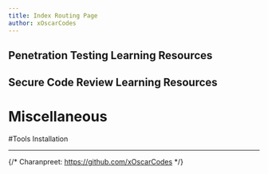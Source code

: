 ```yaml
---
title: Index Routing Page
author: xOscarCodes 
---
```



## Penetration Testing Learning Resources

<CardGrid stagger>

<LinkCard
  title="Installing VirtualBox and Pentest Distro"
  description="Learn how to install VirtualBox and Linux distribution for penetration testing"
  href="/guides/pentest/installing-vm"
/>

<LinkCard
  title="Getting Started"
  description="Get familiar with linux, web applications and risk matrix"
  href="/guides/pentest/getting-started"
/>

<LinkCard
  title="Burp Suite"
  description="Get familiar with Burp Suite"
  href="/guides/pentest/burp-suite"
/>

<LinkCard
  title="Practice & Additional Resources"
  description="Practice paths, additional resource and roadmanps for cyber security"
  href="/guides/pentest/practice-additional-resources"
/>

</CardGrid>

## Secure Code Review Learning Resources

<CardGrid stagger>
  <LinkCard title="What is Secure Code Review ?" 
  description="Understanding what secure code review is and what techniques are involved" href="/guides/secure-code-review/what-is-secure-code-review" />

  <LinkCard title="Learning Resource" 
  description="Learning resources for Secure Code Review"
  href="/guides/other-resources/miscellaneous" />
</CardGrid>

# Miscellaneous

  <LinkCard title="Miscellaneous" 
  description="Understanding what secure code review is and what techniques are involved" href="/guides/secure-code-review/what-is-secure-code-review" />


#Tools Installation
<CardGrid stagger>
<LinkCard
  title="Snyk Tool"
  description="Get familiar with automation tool, Snyk"
  href="/guides/Tools Installation/Snyk"
/>
</CardGrid>

---

<Footer />

{/* Charanpreet: https://github.com/xOscarCodes */}